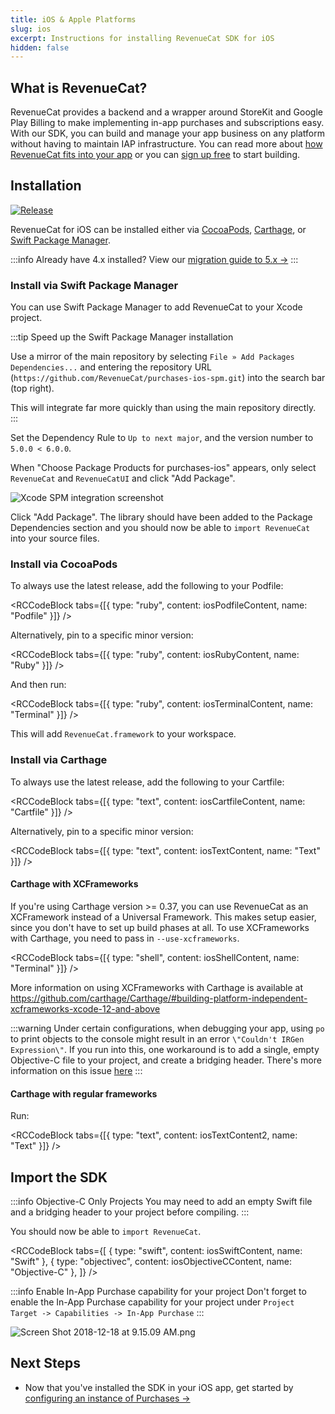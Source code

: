 ```yaml
---
title: iOS & Apple Platforms
slug: ios
excerpt: Instructions for installing RevenueCat SDK for iOS
hidden: false
---
```


## What is RevenueCat?

RevenueCat provides a backend and a wrapper around StoreKit and Google Play Billing to make implementing in-app purchases and subscriptions easy. With our SDK, you can build and manage your app business on any platform without having to maintain IAP infrastructure. You can read more about [how RevenueCat fits into your app](https://www.revenuecat.com/blog/growth/where-does-revenuecat-fit-in-your-app/) or you can [sign up free](https://app.revenuecat.com/signup) to start building.

## Installation

[![Release](https://img.shields.io/github/release/RevenueCat/purchases-ios.svg?style=flat)](https://github.com/RevenueCat/purchases-ios/releases)

RevenueCat for iOS can be installed either via [CocoaPods](/getting-started/installation/ios#section-install-via-cocoapods), [Carthage](ios#section-install-via-carthage), or [Swift Package Manager](/getting-started/installation/ios#section-install-via-swift-package-manager).

:::info
Already have 4.x installed? View our [migration guide to 5.x →](/sdk-guides/ios-native-4x-to-5x-migration)
:::

<YouTubeEmbed
  videoId="QS7BTorY4-U"
  title="Set up RevenueCat Purchases SDK for iOS"
/>

### Install via Swift Package Manager

You can use Swift Package Manager to add RevenueCat to your Xcode project.

:::tip Speed up the Swift Package Manager installation

Use a mirror of the main repository by selecting `File » Add Packages Dependencies...` and entering the repository URL (`https://github.com/RevenueCat/purchases-ios-spm.git`) into the search bar (top right).

This will integrate far more quickly than using the main repository directly.
:::

Set the Dependency Rule to `Up to next major`, and the version number to `5.0.0 < 6.0.0`.

When "Choose Package Products for purchases-ios" appears, only select `RevenueCat` and `RevenueCatUI` and click "Add Package".

![](/images/spm-integration.png "Xcode SPM integration screenshot")

Click "Add Package". The library should have been added to the Package Dependencies section and you should now be able to `import RevenueCat` into your source files.

### Install via CocoaPods

To always use the latest release, add the following to your Podfile:


<RCCodeBlock
  tabs={[{ type: "ruby", content: iosPodfileContent, name: "Podfile" }]}
/>

Alternatively, pin to a specific minor version:


<RCCodeBlock tabs={[{ type: "ruby", content: iosRubyContent, name: "Ruby" }]} />

And then run:


<RCCodeBlock
  tabs={[{ type: "ruby", content: iosTerminalContent, name: "Terminal" }]}
/>

This will add `RevenueCat.framework` to your workspace.

### Install via Carthage

To always use the latest release, add the following to your Cartfile:


<RCCodeBlock
  tabs={[{ type: "text", content: iosCartfileContent, name: "Cartfile" }]}
/>

Alternatively, pin to a specific minor version:


<RCCodeBlock tabs={[{ type: "text", content: iosTextContent, name: "Text" }]} />

#### Carthage with XCFrameworks

If you're using Carthage version >= 0.37, you can use RevenueCat as an XCFramework instead of a Universal Framework. This makes setup easier, since you don't have to set up build phases at all.
To use XCFrameworks with Carthage, you need to pass in `--use-xcframeworks`.


<RCCodeBlock
  tabs={[{ type: "shell", content: iosShellContent, name: "Terminal" }]}
/>

More information on using XCFrameworks with Carthage is available at https://github.com/carthage/Carthage/#building-platform-independent-xcframeworks-xcode-12-and-above

:::warning
Under certain configurations, when debugging your app, using `po` to print objects to the console might result in an error `\"Couldn't IRGen Expression\"`. If you run into this, one workaround is to add a single, empty Objective-C file to your project, and create a bridging header. There's more information on this issue [here](https://steipete.com/posts/couldnt-irgen-expression/)
:::

#### Carthage with regular frameworks

Run:


<RCCodeBlock
  tabs={[{ type: "text", content: iosTextContent2, name: "Text" }]}
/>

## Import the SDK

:::info Objective-C Only Projects
You may need to add an empty Swift file and a bridging header to your project before compiling.
:::

You should now be able to `import RevenueCat`.


<RCCodeBlock
  tabs={[
    { type: "swift", content: iosSwiftContent, name: "Swift" },
    { type: "objectivec", content: iosObjectiveCContent, name: "Objective-C" },
  ]}
/>

:::info Enable In-App Purchase capability for your project
Don't forget to enable the In-App Purchase capability for your project under `Project Target -> Capabilities -> In-App Purchase`
:::

![](/images/65db383-Screen_Shot_2018-12-18_at_9.15.09_AM_7e473b83b672c36b1757c3b0b0a4f1d7.png "Screen Shot 2018-12-18 at 9.15.09 AM.png")

## Next Steps

- Now that you've installed the SDK in your iOS app, get started by [configuring an instance of Purchases →](/getting-started/quickstart#4-using-revenuecats-purchases-sdk)
